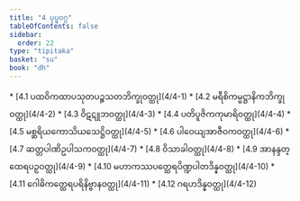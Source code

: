 ```yaml
---
title: "4 ပုပ္ဖဝဂ္ဂ"
tableOfContents: false
sidebar:
  order: 22
type: "tipitaka"
basket: "su"
book: "dh"
---
```



<DynamicBreadcrumb />



<TableOfContents book="dh" section="4">
* [4.1 ပထဝိကထာပသုတပဉ္စသတဘိက္ခုဝတ္ထု](4/4-1)
* [4.2 မရီစိကမ္မဋ္ဌာနိကဘိက္ခုဝတ္ထု](4/4-2)
* [4.3 ဝိဋဋူဘဝတ္ထု](4/4-3)
* [4.4 ပတိပူဇိကကုမာရိဝတ္ထု](4/4-4)
* [4.5 မစ္ဆရိယကောသိယသေဋ္ဌိဝတ္ထု](4/4-5)
* [4.6 ပါဝေယျအာဇီဝကဝတ္ထု](4/4-6)
* [4.7 ဆတ္တပါဏိဥပါသကဝတ္ထု](4/4-7)
* [4.8 ဝိသာခါဝတ္ထု](4/4-8)
* [4.9 အာနန္ဒတ္ထေရပဉှဝတ္ထု](4/4-9)
* [4.10 မဟာကဿပတ္ထေရပိဏ္ဍပါတဒိန္နဝတ္ထု](4/4-10)
* [4.11 ဂေါဓိကတ္ထေရပရိနိဗ္ဗာနဝတ္ထု](4/4-11)
* [4.12 ဂရဟဒိန္နဝတ္ထု](4/4-12)
</TableOfContents>